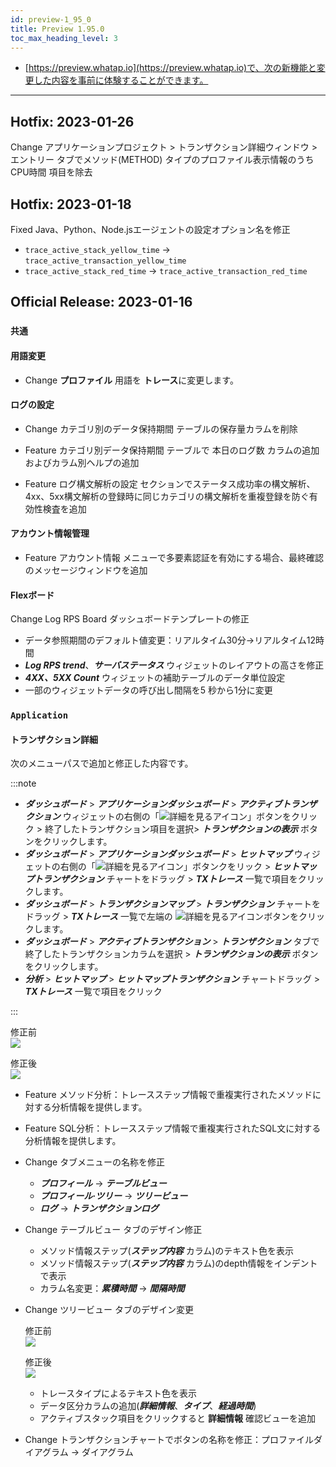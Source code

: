 ```yaml
---
id: preview-1_95_0
title: Preview 1.95.0
toc_max_heading_level: 3
---
```


<head>
<meta name="robots" content="noindex, nofollow"/>
</head>


-   [https://preview.whatap.io](https://preview.whatap.io)で、次の新機能と変更した内容を事前に体験することができます。 

* * *

## Hotfix: 2023-01-26

<Status>Change</Status> アプリケーションプロジェクト > トランザクション詳細ウィンドウ > <UI>エントリー</UI> タブでメソッド(METHOD) タイプのプロファイル表示情報のうち <UI>CPU時間</UI> 項目を除去

## Hotfix: 2023-01-18

<Status>Fixed</Status> Java、Python、Node.jsエージェントの設定オプション名を修正

-   `trace_active_stack_yellow_time` → `trace_active_transaction_yellow_time`
-   `trace_active_stack_red_time` → `trace_active_transaction_red_time`

## Official Release: 2023-01-16

### `共通`

#### 用語変更

-   <Status>Change</Status> <b>プロファイル</b> 用語を <b>トレース</b>に変更します。

#### ログの設定

-   <Status>Change</Status> <UI>カテゴリ別のデータ保持期間</UI> テーブルの保存量カラムを削除

-   <Status>Feature</Status> <UI>カテゴリ別データ保持期間</UI> テーブルで <UI>本日のログ数</UI> カラムの追加およびカラム別ヘルプの追加

-   <Status>Feature</Status> <UI>ログ構文解析の設定</UI> セクションでステータス成功率の構文解析、4xx、5xx構文解析の登録時に同じカテゴリの構文解析を重複登録を防ぐ有効性検査を追加

#### アカウント情報管理

-   <Status>Feature</Status> <UI>アカウント情報</UI> メニューで多要素認証を有効にする場合、最終確認のメッセージウィンドウを追加

#### Flexボード

<Status>Change</Status> <UI>Log RPS Board</UI> ダッシュボードテンプレートの修正

-   データ参照期間のデフォルト値変更：リアルタイム30分→リアルタイム12時間
-   **_Log RPS trend_**、**_サーバステータス_** ウィジェットのレイアウトの高さを修正
-   **_4XX、5XX Count_** ウィジェットの補助テーブルのデータ単位設定
-   一部のウィジェットデータの呼び出し間隔を5 秒から1分に変更

### `Application`

#### トランザクション詳細

次のメニューパスで追加と修正した内容です。

:::note

-   **_ダッシュボード_** > **_アプリケーションダッシュボード_** > **_アクティブトランザクション_** ウィジェットの右側の「![詳細を見るアイコン](/img/right-arrow.svg)」ボタンをクリック > 終了したトランザクション項目を選択> **_トランザクションの表示_** ボタンをクリックします。
-   **_ダッシュボード_** > **_アプリケーションダッシュボード_** > **_ヒットマップ_** ウィジェットの右側の「![詳細を見るアイコン](/img/right-arrow.svg)」ボタンクをリック > **_ヒットマップトランザクション_** チャートをドラッグ > **_TXトレース_** 一覧で項目をクリックします。
-   **_ダッシュボード_** > **_トランザクションマップ_** > **_トランザクション_** チャートをドラッグ > **_TXトレース_** 一覧で左端の ![詳細を見るアイコン](/img/ico-detail-view.svg)ボタンをクリックします。
-   **_ダッシュボード_** > **_アクティブトランザクション_** > **_トランザクション_** タブで終了したトランザクションカラムを選択 > **_トランザクションの表示_** ボタンをクリックします。
-   **_分析_** > **_ヒットマップ_** > **_ヒットマップトランザクション_** チャートドラッグ > **_TXトレース_** 一覧で項目をクリック

:::

修正前<br/>
![](/img/release/apm-transaction-list-before.png)

修正後<br/>
![](/img/release/apm-transaction-list-after.png)

-   <Status>Feature</Status> <UI>メソッド分析</UI>：トレースステップ情報で重複実行されたメソッドに対する分析情報を提供します。

-   <Status>Feature</Status> <UI>SQL分析</UI>：トレースステップ情報で重複実行されたSQL文に対する分析情報を提供します。

-   <Status>Change</Status> タブメニューの名称を修正

    -   **_プロフィール_** → **_テーブルビュー_**
    -   **_プロフィール·ツリー_** → **_ツリービュー_**
    -   **_ログ_** → **_トランザクションログ_**

-   <Status>Change</Status> <UI>テーブルビュー</UI> タブのデザイン修正

    -   メソッド情報ステップ(**_ステップ内容_** カラム)のテキスト色を表示
    -   メソッド情報ステップ(**_ステップ内容_** カラム)のdepth情報をインデントで表示
    -   カラム名変更：**_累積時間_** → **_間隔時間_**

-   <Status>Change</Status> <UI>ツリービュー</UI> タブのデザイン変更

    修正前<br/>
    ![](/img/release/transaction-profile-trace-before.png)

    修正後<br/>
    ![](/img/release/transaction-profile-trace-after.png)

    -   トレースタイプによるテキスト色を表示
    -   データ区分カラムの追加(**_詳細情報_**、**_タイプ_**、**_経過時間_**)
    -   アクティブスタック項目をクリックすると **詳細情報** 確認ビューを追加

-   <Status>Change</Status> トランザクションチャートでボタンの名称を修正：<UI>プロファイルダイアグラム</UI> → <UI>ダイアグラム</UI>
